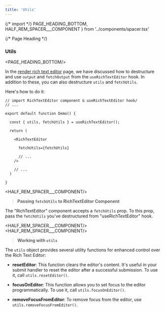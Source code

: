 ```yaml
---
title: 'Utils'
---
```


{/* import */}
    PAGE_HEADING_BOTTOM,
    HALF_REM_SPACER___COMPONENT
} from '../components/spacer.tsx'



{/* Page Heading */}
### Utils
<PAGE_HEADING_BOTTOM/>

In the [render rich text editor](/render-rich-text-editor) page, we have discussed how to destructure and use `output` and `fetchOutput` from the `useRichTextEditor` hook. In addition to these, you can also destructure `utils` and `fetchUtils`.

Here's how to do it:

```tsx  showLineNumbers {6, 12} copy
// import RichTextEditor component & useRichTextEditor hook/
// ...

export default function Demo() {

  const { utils, fetchUtils } = useRichTextEditor();

  return (

    <RichTextEditor

      fetchUtils={fetchUtils}

      // ...
    />

    // ...
  )

}
```


<HALF_REM_SPACER___COMPONENT/>
> **Passing `fetchUtils` to RichTextEditor Component**

The "RichTextEditor" component accepts a `fetchUtils` prop. To this prop, pass the `fetchUtils` you've destructured from "useRichTextEditor" hook.


<HALF_REM_SPACER___COMPONENT/>
<HALF_REM_SPACER___COMPONENT/>
> **Working with `utils`**

The `utils` object provides several utility functions for enhanced control over the Rich Text Editor:

- **resetEditor**: This function clears the editor's content. It's useful in your submit handler to reset the editor after a successful submission. To use it, call `utils.resetEditor()`.

- **focusOnEditor**: This function allows you to set focus to the editor programmatically. To use it, call `utils.focusOnEditor()`.

- **removeFocusFromEditor**: To remove focus from the editor, use `utils.removeFocusFromEditor()`.

